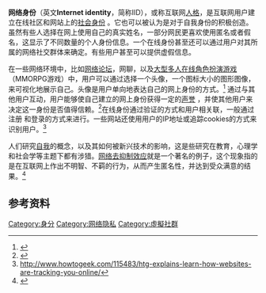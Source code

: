 {{TA|G1=IT}}
'''网络身份 '''（英文'''Internet identity'''，简称IID），或称互联网[[人格|人格]]，是互联网用户建立在线社区和网站上的[[身份认同|社会身份]] 。它也可以被认为是对于自我身份的积极创造。虽然有些人选择在网上使用自己的真实姓名，一部分网民更喜欢使用匿名或者假名，这显示了不同数量的个人身份信息。一个在线身份甚至还可以通过用户对其所属的网络社交群体来确定。有些用户甚至可以提供虚假信息。  

在一些网络环境中，比如[[网络论坛|网络论坛]]，网聊，以及[[大型多人在线角色扮演游戏|大型多人在线角色扮演游戏]]（MMORPG游戏）中，用户可以通过选择一个头像，一个图标大小的图形图像，来可视化地展示自己。头像是用户单向地表达自己的网上身份的方式。<ref>{{cite conference|last=Adams|first=Suellen|year=2005|conference=DiGRA: Changing Views - Worlds in Play|title=Information Behavior and the Formation and Maintenance of Peer Cultures in Massive Multiplayer Online Roleplaying Games: a Case Study of City of Heroes|publisher=Authors & Digital Games research Association (DiGRA)|format=PDF|url=http://www.digra.org/wp-content/uploads/digital-library/06278.15067.pdf|access-date=2017-03-05|archive-date=2017-08-12|archive-url=https://web.archive.org/web/20170812120054/http://www.digra.org/wp-content/uploads/digital-library/06278.15067.pdf|dead-url=yes}}</ref> 通过与其他用户互动，用户能够使自己建立的网上身份获得一定的[[声誉|声誉]] ，并使其他用户来决定这一身份是否值得信赖。<ref name="Nabeth20060526">{{cite book|url=http://www.fidis.net/fileadmin/fidis/deliverables/fidis-wp2-del2.2_Cases__stories_and_Scenario.pdf|title=D2.2: Set of use cases and scenarios|last=Nabeth|first=Thierry|date=2006-05-26|publisher=FIDIS|volume=2|pages=74–91|chapter=Understanding the Identity Concept in the Context of Digital Social Environments|format=PDF|journal=FIDIS Deliverables|issue=2}}</ref>在线身份通过验证的方式和用户相关联，一般通过注册 和登录的方式来进行。一些网站还使用用户的IP地址或追踪cookies的方式来识别用户。<ref>http://www.howtogeek.com/115483/htg-explains-learn-how-websites-are-tracking-you-online/</ref>

人们研究[[自我|自我]]的概念，以及其如何被新兴技术的影响，这是些研究在教育，心理学和社会学等主题下都有涉猎。[[网路去抑制效应|网络去抑制效应]]就是一个著名的例子，这个现象指的是在互联网上作出不明智、不羁的行为，从而产生匿名性，并达到受众满意的结果。<ref name="Suler20040728">{{Cite journal|title=The Online Disinhibition Effect|url=http://online.liebertpub.com/doi/abs/10.1089/1094931041291295|last=Suler|first=John|journal=CyberPsychology & Behavior|accessdate=2013-03-10|issue=3|doi=10.1089/1094931041291295|year=2004|volume=7|pages=321–326}}</ref>

==参考资料==
{{reflist|33em}}
[[Category:身分|Category:身分]]
[[Category:网络隐私|Category:网络隐私]]
[[Category:虛擬社群|Category:虛擬社群]]